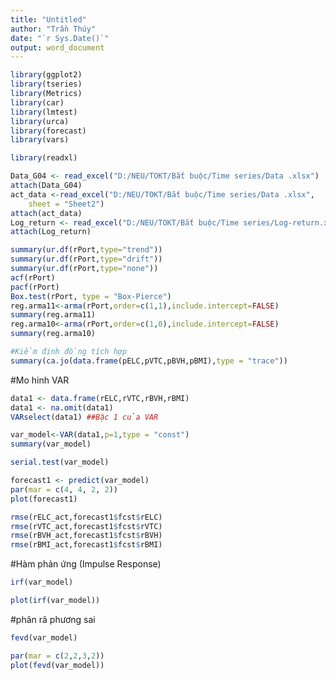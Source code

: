 ---
title: "Untitled"
author: "Trần Thúy"
date: "`r Sys.Date()`"
output: word_document
---
```{r}
library(ggplot2)
library(tseries)
library(Metrics)
library(car)
library(lmtest)
library(urca)
library(forecast)
library(vars)
```
```{r}
library(readxl)

Data_G04 <- read_excel("D:/NEU/TOKT/Bắt buộc/Time series/Data .xlsx")
attach(Data_G04)
act_data <-read_excel("D:/NEU/TOKT/Bắt buộc/Time series/Data .xlsx", 
    sheet = "Sheet2")
attach(act_data)
Log_return <- read_excel("D:/NEU/TOKT/Bắt buộc/Time series/Log-return.xlsx")
attach(Log_return)
```
```{r}
summary(ur.df(rPort,type="trend"))
summary(ur.df(rPort,type="drift"))
summary(ur.df(rPort,type="none"))
acf(rPort)
pacf(rPort)
Box.test(rPort, type = "Box-Pierce")
reg.arma11<-arma(rPort,order=c(1,1),include.intercept=FALSE)
summary(reg.arma11)
reg.arma10<-arma(rPort,order=c(1,0),include.intercept=FALSE)
summary(reg.arma10)

```

```{r}
#Kiểm đinh đồng tích hợp 
summary(ca.jo(data.frame(pELC,pVTC,pBVH,pBMI),type = "trace"))


```
#Mo hinh VAR
```{r}
data1 <- data.frame(rELC,rVTC,rBVH,rBMI)
data1 <- na.omit(data1)
VARselect(data1) ##Bậc 1 của VAR
```
```{r}
var_model<-VAR(data1,p=1,type = "const")
summary(var_model)
```
```{r}
serial.test(var_model)
```
```{r}
forecast1 <- predict(var_model)
par(mar = c(4, 4, 2, 2))
plot(forecast1)
```
```{r}
rmse(rELC_act,forecast1$fcst$rELC)
rmse(rVTC_act,forecast1$fcst$rVTC)
rmse(rBVH_act,forecast1$fcst$rBVH)
rmse(rBMI_act,forecast1$fcst$rBMI)
```


#Hàm phản ứng (Impulse Response)
```{r}
irf(var_model)
```
```{r}
plot(irf(var_model))
```
#phân rã phương sai
```{r}
fevd(var_model)
```

```{r}
par(mar = c(2,2,3,2))
plot(fevd(var_model))
```